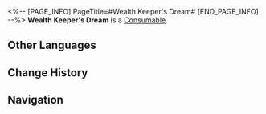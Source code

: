 <%-- [PAGE_INFO]
PageTitle=#Wealth Keeper's Dream#
[END_PAGE_INFO] --%>
{{Item Infobox
|id          = 408904
|image       = Item Wealth Keeper's Dream.png{{subst:void|<!--$UPLOAD:<<SpriteOutput/ItemFigures/408904.png>-<Item Wealth Keeper's Dream.png>-<Item Icons>>-->}}
|type        = Consumable
|invCategory = Consumables
|rarity      = 5
|effect      = 
|description = A Treasure Gadget that can be used indefinitely. After use, 1 Basic Treasure's location will be displayed on the Penacony maps.
|source1     = [[Clockie Statue]]
}}
{{Description|A bankrupted dream-chasing tycoon concealed fragments of his dreamscape within this artifact. Its golden lips occasionally release sincere sighs and guidance. Oddly enough, though it appears to be nothing more than a stack of blocks storing phantom dreams, people keep claiming they've found real treasures with its help.<br /><br />''"Heh... Go there... That's where I hid all the treasures I spent my life chasing, only to lose them in the end..."''}}
'''Wealth Keeper's Dream''' is a [[Consumable]].

==Other Languages==
{{Other Languages
|en   = Wealth Keeper's Dream
|zhs  = 富翁留梦
|zht  = 富翁留夢
|ja   = 富豪の夢
|ko   = 부호가 남긴 꿈
|es   = Magnate conservador de sueños
|fr   = Rêve d'un magnat
|ru   = Грёзы богача
|th   = ความฝันของเศรษฐี
|vi   = Giấc Mơ Phú Ông
|de   = Träume eines reichen Mannes
|id   = Wealth Keeper's Dream
|pt   = Sonho do Acumulador de Riqueza
}}

==Change History==
{{Change History|3.0}}

==Navigation==
{{Consumable Navbox}}